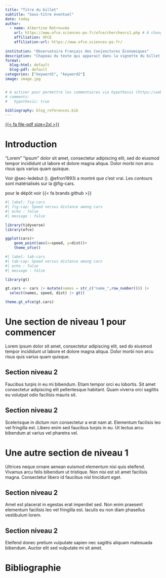 ```yaml
---
title: "Titre du billet"
subtitle: "Sous-titre éventuel"
date: today
author:
  - name: Albertine Retrouvée
    url: https://www.ofce.sciences-po.fr/ofce/chercheurs1.php # À changer avec le lien vers la page de l'auteur
    affiliation: OFCE 
    affiliation-url: https://www.ofce.sciences-po.fr/
    
institution: "Observatoire Français des Conjonctures Économiques"
description: "Chapeau du texte qui apparait dans la vignette du billet sur le menu"
format:
  blog-html: default
  blog-pdf: default
categories: ["keyword1", "keyword2"]
image: image.jpg


# A activer pour permettre les commentaires via hypothesis (https://web.hypothes.is/)
# comments:
#   hypothesis: true

bibliography: blog_references.bib
---
```


 <!-- Lien vers le billet de blog en format pdf. A compiler  avant avec la version finale du .qmd et en format blog-pdf puis à insérer dans le dossier du billet (attention à bien renommer le nom du fichier) -->

::: {.content-visible when-format="html"}
[{{< fa file-pdf size=2xl >}}](nomdufichier.pdf)
:::

# Introduction {#sec-introduction .unnumbered}

"Lorem" "ipsum" dolor sit amet, consectetur adipiscing elit, sed do eiusmod tempor incididunt ut labore et dolore magna aliqua. Dolor morbi non arcu risus quis varius quam quisque.

Voir @sec-ledebut (\nameref{sec-ledebut}). @efron1993i a montré que c'est vrai. Les contours sont matérialisés sur la @fig-cars.

pour le dépôt voir {{< fa brands github >}}

```r
#| label: fig-cars
#| fig-cap: Speed versus distance among cars
#| echo : false
#| message : false

library(tidyverse)
library(ofce)

ggplot(cars)+
    geom_point(aes(x=speed, y=dist))+
    theme_ofce()
```


```r
#| label: tab-cars
#| tab-cap: Speed versus distance among cars
#| echo : false
#| message : false

library(gt)

gt.cars <- cars |> mutate(names = str_c("name_",row_number())) |>
  select(names, speed, dist) |> gt()

theme.gt_ofce(gt.cars)
```


# Une section de niveau 1 pour commencer {#sec-ledebut}

Lorem ipsum dolor sit amet, consectetur adipiscing elit, sed do eiusmod tempor incididunt ut labore et dolore magna aliqua. Dolor morbi non arcu risus quis varius quam quisque.    

## Section niveau 2 {#sec-cacontinue}

Faucibus turpis in eu mi bibendum. Etiam tempor orci eu lobortis. Sit amet consectetur adipiscing elit pellentesque habitant. Quam viverra orci sagittis eu volutpat odio facilisis mauris sit. 

## Section niveau 2 {#sec-encore}

Scelerisque in dictum non consectetur a erat nam at. Elementum facilisis leo vel fringilla est. Libero enim sed faucibus turpis in eu. Ut lectus arcu bibendum at varius vel pharetra vel.

# Une autre section de niveau 1 {#sec-etencore}

Ultrices neque ornare aenean euismod elementum nisi quis eleifend. Vivamus arcu felis bibendum ut tristique. Non nisi est sit amet facilisis magna. Consectetur libero id faucibus nisl tincidunt eget.

## Section niveau 2 {#sec-ca-continue}

Amet est placerat in egestas erat imperdiet sed. Non enim praesent elementum facilisis leo vel fringilla est. Iaculis eu non diam phasellus vestibulum lorem.

## Section niveau 2 {#sec-encoreetencore}

Eleifend donec pretium vulputate sapien nec sagittis aliquam malesuada bibendum. Auctor elit sed vulputate mi sit amet.

# Bibliographie {.unnumbered}

:::{.refs}
:::
